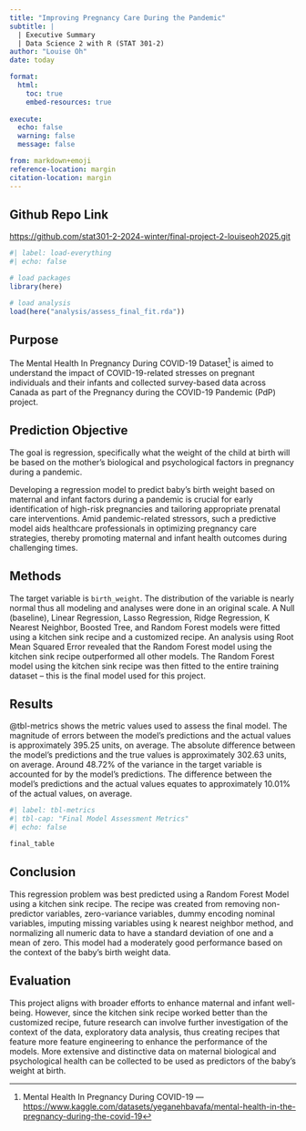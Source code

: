 ```yaml
---
title: "Improving Pregnancy Care During the Pandemic"
subtitle: |
  | Executive Summary
  | Data Science 2 with R (STAT 301-2)
author: "Louise Oh"
date: today

format:
  html:
    toc: true
    embed-resources: true
    
execute:
  echo: false
  warning: false
  message: false

from: markdown+emoji 
reference-location: margin
citation-location: margin
---
```


::: {.callout-tip icon=false}
## Github Repo Link

[https://github.com/stat301-2-2024-winter/final-project-2-louiseoh2025.git](https://github.com/stat301-2-2024-winter/final-project-2-louiseoh2025.git)

:::

```r
#| label: load-everything
#| echo: false

# load packages
library(here)

# load analysis
load(here("analysis/assess_final_fit.rda"))
```


## Purpose

The Mental Health In Pregnancy During COVID-19 Dataset^[Mental Health In Pregnancy During COVID-19 --- [https://www.kaggle.com/datasets/yeganehbavafa/mental-health-in-the-pregnancy-during-the-covid-19](https://www.kaggle.com/datasets/yeganehbavafa/mental-health-in-the-pregnancy-during-the-covid-19)] is aimed to understand the impact of COVID-19-related stresses on pregnant individuals and their infants and collected survey-based data across Canada as part of the Pregnancy during the COVID-19 Pandemic (PdP) project. 

::: {.callout-note icon="false"}
## Prediction Objective 

The goal is regression, specifically what the weight of the child at birth will be based on the mother's biological and psychological factors in pregnancy during a pandemic.

:::

Developing a regression model to predict baby's birth weight based on maternal and infant factors during a pandemic is crucial for early identification of high-risk pregnancies and tailoring appropriate prenatal care interventions. Amid pandemic-related stressors, such a predictive model aids healthcare professionals in optimizing pregnancy care strategies, thereby promoting maternal and infant health outcomes during challenging times. 


## Methods

The target variable is `birth_weight`. The distribution of the variable is nearly normal thus all modeling and analyses were done in an original scale. A Null (baseline), Linear Regression, Lasso Regression, Ridge Regression, K Nearest Neighbor, Boosted Tree, and Random Forest models were fitted using a kitchen sink recipe and a customized recipe. An analysis using Root Mean Squared Error revealed that the Random Forest model using the kitchen sink recipe outperformed all other models. The Random Forest model using the kitchen sink recipe was then fitted to the entire training dataset -- this is the final model used for this project. 

## Results

@tbl-metrics shows the metric values used to assess the final model. The magnitude of errors between the model's predictions and the actual values is approximately 395.25 units, on average. The absolute difference between the model's predictions and the true values is approximately 302.63 units, on average. Around 48.72% of the variance in the target variable is accounted for by the model's predictions. The difference between the model's predictions and the actual values equates to approximately 10.01% of the actual values, on average.

```r
#| label: tbl-metrics
#| tbl-cap: "Final Model Assessment Metrics"
#| echo: false

final_table
```

## Conclusion

This regression problem was best predicted using a Random Forest Model using a kitchen sink recipe. The recipe was created from removing non-predictor variables, zero-variance variables, dummy encoding nominal variables, imputing missing variables using k nearest neighbor method, and normalizing all numeric data to have a standard deviation of one and a mean of zero. This model had a moderately good performance based on the context of the baby's birth weight data.

## Evaluation

This project aligns with broader efforts to enhance maternal and infant well-being. However, since the kitchen sink recipe worked better than the customized recipe, future research can involve further investigation of the context of the data, exploratory data analysis, thus creating recipes that feature more feature engineering to enhance the performance of the models. More extensive and distinctive data on maternal biological and psychological health can be collected to be used as predictors of the baby's weight at birth. 
